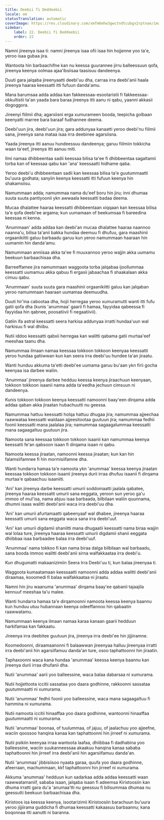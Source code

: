 ```yaml
---
title: Deebii fi Deddeebii
locale: om
statusTranslation: automatic
coverImage: https://res.cloudinary.com/xmfm6mhw3gwctndtcubgx2rptnae/image/upload/v1741354419/small_cover_la_gran_rebelion_28716e29d2.webp
sidebar:
    label: 22. Deebii fi Deddeebii
    order: 22
---
```

Namni jireenya isaa ti: namni jireenya isaa ofii isaa hin hojjenne yoo ta'e, yeroo isaa gubaa jira.

Wantoota hin barbaachifne kan nu keessa guurannee jirru balleessuun qofa, jireenya keenya oolmaa ajaa'ibsiisaa taasisuu dandeenya.

Duuti gara jalqaba jireenyaatti deebi'uu dha, carraa irra deebi'anii haala jireenya haaraa keessatti itti fufuun danda'amu.

Mana barumsaa adda addaa kan fakkeessaa-esootaristii fi fakkeessaa-okkultistii ta'an yaada bara baraa jireenya itti aanu ni qabu, yaanni akkasii dogoggora.

Jireenyi fiilmii dha; agarsiisni erga xumurameen booda, teepicha golbaan keenyatti marree bara baraaf fudhannee deema.

Deebi'uun jira, deebi'uun jira; gara addunyaa kanaatti yeroo deebi'nu fiilmii sana, jireenya sana mataa isaa irra deebinee agarsiisna.

Yaada jireenya itti aanuu hundeessuu dandeenya; garuu fiilmiin tokkicha waan ta'eef, jireenya itti aanuu miti.

Ilmi namaa dhibbeentaa sadii keessaa bilisa ta'ee fi dhibbeentaa sagaltamii torba kan of keessaa qabu kan 'ana' keessaatti hidhame qaba.

Yeroo deebi'u dhibbeentaan sadii kan keessaa bilisa ta'e guutummaatti bu'uura godhata; sanyiin keenya keessatti itti fufuun keenya hin shakamsiisu.

Namummaan adda; namummaa nama du'eef boru hin jiru; inni dhumaa suuta suuta pantiyoonii ykn awwaala keessatti badaa deema.

Mucaa dhalattee haaraa keessatti dhibbeentaan xiqqaan kan keessaa bilisa ta'e qofa deebi'ee argama; kun uumamaan of beekumsaa fi bareedina keessaa ni kenna.

'Anummaan' adda addaa kan deebi'an mucaa dhalattee haaraa naannoo naanna'u, bilisa ta'anii bakka hundaa deemuu fi dhufuu, gara maashinii orgaanikiitti galuu barbaadu garuu kun yeroo namummaan haaraan hin uumamin hin danda'amu.

Namummaan anniisaa akka ta'ee fi muuxannoo yeroo wajjin akka uumamu beekuun barbaachisaa dha.

Barreeffamee jira namummaan waggoota torba jalqabaa ijoollummaa keessatti uumamuu akka qabuu fi ergasii jabaachaa fi shaakalaan akka cimuu qabu.

'Anummaan' suuta suuta gara maashinii orgaanikiitti galuu kan jalqaban yeroo namummaan haaraan uumamaa deemuudha.

Duuti hir'ina cabootaa dha, hojii herregaa yeroo xumuramutti wanti itti fufu gatii qofa dha (kunis 'anummaa' gaarii fi hamaa, fayyidaa qabeessa fi fayyidaa hin qabnee, poosatiivii fi negaatiivii).

Gatiin ifa astral keessatti seera harkisa addunyaa irratti hundaa'uun wal harkisuu fi wal dhiibu.

Nutii iddoo keessatti qabxii herregaa kan walitti qabama gatii murtaa'eef meeshaa taanu dha.

Namummaa ilmaan namaa keessaa tokkoon tokkoon keenyaa keessatti yeroo hundaa gatiiwwan kun kan seera irra deebi'uu hundee ta'an jiraatu.

Wanti hunduu akkuma ta'etti deebi'ee uumama garuu bu'aan ykn firii gocha keenyaa isa darbee waliin.

'Anummaa' jireenya darbee hedduu keessa keenya jiraachuun keenyaan, tokkoon tokkoon isaanii nama adda ta'eedha jechuun cimsuun ni dandeenya.

Kunis tokkoon tokkoon keenya keessatti namoonni baay'een dirqama adda addaa qaban akka jiraatan hubachuutti nu geessa.

Namummaa hattuu keessatti holqa hattuu dhugaa jira; namummaa ajjeechaa raawwataa keessatti waldaan ajjeesitootaa guutuun jira; namummaa fedhii foonii keessatti mana jaalalaa jira; namummaa sagaagalummaa keessatti mana sagaagaltuu guutuun jira.

Namoota sana keessaa tokkoon tokkoon isaanii kan namummaa keenya keessatti fe'an qabsoon isaan fi dirqama isaan ni qabu.

Namoota keessa jiraatan, namoonni keessa jiraatan; kun kan hin falamsiifamnee fi hin mormisiifamne dha.

Wanti hundarra hamaa ta'e namoota ykn 'anummaa' keessa keenya jiraatan keessaa tokkoon tokkoon isaanii jireenya durii irraa dhufuu isaanii fi dirqama murtaa'e qabaachuu isaaniiti.

'Ani' kan jireenya darbe keessatti umurii soddomaatti jaalala qabatee, jireenya haaraa keessatti umurii sana eeggata, yeroon sun yeroo ga'u immoo of mul'isa, nama abjuu isaa barbaada, bilbilaan waliin quunnama, dhumni isaas walitti deebi'anii waca irra deebi'uu dha.

'Ani' kan umurii afurtamaatti qabeenyaaf wal dhabee, jireenya haaraa keessatti umurii sana eeggata waca sana irra deebi'uuf.

'Ani' kan umurii digdamii shaniitti mana dhugaatii keessatti nama biraa wajjin wal lolaa ture, jireenya haaraa keessatti umurii digdamii shanii eeggata dhiibbaa isaa barbaadee balaa irra deebi'uuf.

'Anummaa' nama tokkoo fi kan nama biraa dalga bilbilaan wal barbaadu, sana booda immoo walitti deebi'anii sirna walfakkaataa irra deebi'u.

Kun dhugumatti makaanizimiin Seera Irra Deebi'uu ti, kun balaa jireenyaa ti.

Waggoota kumaatamaan keessaatti namoonni adda addaa walitti deebi'anii diraamaa, kooomedi fi balaa walfakkaataa ni jiraatu.

Namni hin jiru waanuma 'anummaa' dirqama baay'ee qabanii tajaajila kennuuf meeshaa ta'u malee.

Wanti hundarra hamaa ta'e dirqamoonni namoota keessa keenya baannu kun hunduu utuu hubannaan keenya odeeffannoo hin qabaatin raawwatamu.

Namummaan keenya ilmaan namaa karaa kanaan gaarii hedduun harkifamaa kan fakkaatu.

Jireenya irra deebitee guutuun jira, jireenya irra deebi'ee hin jijjiiramne.

Koomedoonni, diraamaanonni fi balaawwan jireenyaa halluu jireenyaa irratti irra deebi'anii hin agarsiifamuu danda'an ture, osoo taphattoonni hin jiraatin.

Taphaxoonni waca kana hundaa 'anummaa' keessa keenya baannu kan jireenya durii irraa dhufanii dha.

Nutii 'anummaa' aarii yoo balleessine, waca balaa dabarsaa ni xumurama.

Nutii hojjettoota iccitii sassataa yoo daara godhinne, rakkoonni sassataa guutummaatti ni xumurama.

Nutii 'anummaa' fedhii foonii yoo balleessine, waca mana sagaagaltuu fi hammina ni xumurama.

Nutii namoota iccitii hinaaffaa yoo daara godhinne, wantoonni hinaaffaa guutummaatti ni xumurama.

Nutii 'anummaa' boonaa, of tuulummaa, of jajuu, of jaalachuu yoo ajjeefne, waciin qoossoo hanqina kanaa kan taphattoonni hin jirreef ni xumurama.

Nutii psikiin keenyaa irraa wantoota laafaa, dhiibbaa fi dadhabina yoo balleessine, waciin suukanneessaa akaakuu hanqina kanaa sababa taphattoonni hin jirreef irra deebi'anii hin agarsiifamuu danda'an.

Nutii 'anummaa' jibbisiisoo nyaata garaa, quufa yoo daara godhinne, afeerraan, machummaan, kkf taphattoonni hin jirreef ni xumurama.

Akkuma 'anummaa' hedduun kun sadarkaa adda addaa keessatti waan raawwatamaniif, sababa isaan, jalqaba isaan fi adeemsa Kiristoosiin kan dhuma irratti gara du'a 'anumaa'tti nu geessuu fi bilisummaa dhumaa nu geessutti beekuun barbaachisaa dha.

Kiristoos isa keessa keenya, isootarizimii Kiristoosiin barachuun bu'uura yeroo jijjiirama guddicha fi dhumaa keessatti kakaasuu barbaannu; kana boqonnaa itti aanutti ni baranna.

